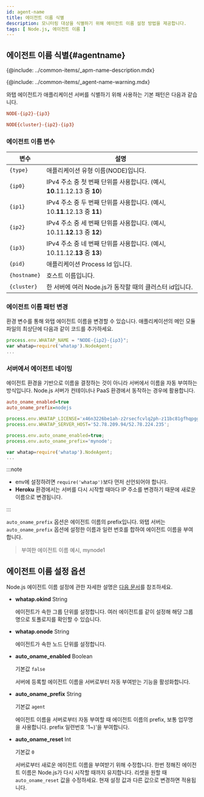 ```yaml
---
id: agent-name
title: 에이전트 이름 식별
description: 모니터링 대상을 식별하기 위해 에이전트 이름 설정 방법을 제공합니다.
tags: [ Node.js, 에이전트 이름 ]
---
```


## 에이전트 이름 식별{#agentname}

{@include: ../common-items/_apm-name-description.mdx}

{@include: ../common-items/_agent-name-warning.mdx}

와탭 에이전트가 애플리케이션 서버를 식별하기 위해 사용하는 기본 패턴은 다음과 같습니다.

```ini title='Default pattern'
NODE-{ip2}-{ip3}
```

```ini title='Cluster environment'
NODE{cluster}-{ip2}-{ip3}
```

### 에이전트 이름 변수

| 변수       | 설명                                                                      |
| ---------- | ------------------------------------------------------------------------- |
| `{type}`     | 애플리케이션 유형 이름(NODE)입니다.                                       |
| `{ip0}`      | IPv4 주소 중 첫 번째 단위를 사용합니다. (예시, **10**.11.12.13 중 **10**) |
| `{ip1}`      | IPv4 주소 중 두 번째 단위를 사용합니다. (예시, 10.**11**.12.13 중 **11**) |
| `{ip2}`      | IPv4 주소 중 세 번째 단위를 사용합니다. (예시, 10.11.**12**.13 중 **12**) |
| `{ip3}`      | IPv4 주소 중 네 번째 단위를 사용합니다. (예시, 10.11.12.**13** 중 **13**) |
| `{pid}`      | 애플리케이션 Process Id 입니다.                                           |
| `{hostname}` | 호스트 이름입니다.                                                        |
| `{cluster}`  | 한 서버에 여러 Node.js가 동작할 때의 클러스터 id입니다.                   |

### 에이전트 이름 패턴 변경

환경 변수를 통해 와탭 에이전트 이름을 변경할 수 있습니다. 애플리케이션의 메인 모듈 파일의 최상단에 다음과 같이 코드를 추가하세요.

```javascript {1} showLineNumbers
process.env.WHATAP_NAME = "NODE-{ip2}-{ip3}";
var whatap=require('whatap').NodeAgent;
...
```

### 서버에서 에이전트 네이밍

에이전트 환경을 기반으로 이름을 결정하는 것이 아니라 서버에서 이름을 자동 부여하는 방식입니다. Node.js 서버가 컨테이너나 PaaS 환경에서 동작하는 경우에 활용합니다.

```ini title='whatap.conf' showLineNumbers
auto_oname_enabled=true
auto_oname_prefix=nodejs
```

```javascript title='Set the .env(app.js)' {4,5} showLineNumbers
process.env.WHATAP_LICENSE='x46n3226be1ah-z2rsecfcvlq2ph-z11bc81gfhqpgg';
process.env.WHATAP_SERVER_HOST='52.78.209.94/52.78.224.235';

process.env.auto_oname_enabled=true;
process.env.auto_oname_prefix='mynode';

var whatap=require('whatap').NodeAgent;
...
```

:::note

* env에 설정하려면 `require('whatap')`보다 먼저 선언되어야 합니다.
* **Heroku** 환경에서는 서버를 다시 시작할 때마다 IP 주소를 변경하기 때문에 새로운 이름으로 변경됩니다.

:::

`auto_oname_prefix` 옵션은 에이전트 이름의 prefix입니다. 와탭 서버는 `auto_oname_prefix` 옵션에 설정한 이름과 일련 번호를 합하여 에이전트 이름을 부여합니다.

> 부여한 에이전트 이름 예시, mynode1

## 에이전트 이름 설정 옵션

Node.js 에이전트 이름 설정에 관한 자세한 설명은 [다음 문서](#agentname)를 참조하세요.

* **whatap.okind** <span class='type'>String</span>

  에이전트가 속한 그룹 단위를 설정합니다. 여러 에이전트를 같이 설정해 해당 그룹명으로 토폴로지를 확인할 수 있습니다.

* **whatap.onode** <span class='type'>String</span>

  에이전트가 속한 노드 단위를 설정합니다.

* **auto_oname_enabled** <span class='type'>Boolean</span>

  기본값 `false`

  서버에 등록할 에이전트 이름을 서버로부터 자동 부여받는 기능을 활성화합니다.

* **auto_oname_prefix** <span class='type'>String</span>

  기본값 `agent`

  에이전트 이름을 서버로부터 자동 부여할 때 에이전트 이름의 prefix, 보통 업무명을 사용합니다. prefix 일련번호 '1\~)'을 부여합니다.

* **auto_oname_reset** <span class='type'>Int</span>

  기본값 `0`

  서버로부터 새로운 에이전트 이름을 부여받기 위해 수정합니다. 한번 정해진 에이전트 이름은 Node.js가 다시 시작할 때까지 유지합니다. 리셋을 원할 때 `auto_oname_reset` 값을 수정하세요. 현재 설정 값과 다른 값으로 변경하면 적용됩니다.